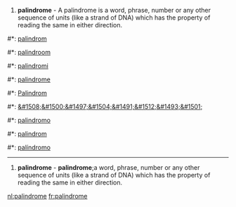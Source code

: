 {{msg:-en-}}

{{msg:-noun-}}
#'''palindrome''' - A palindrome is a word, phrase, number or any other sequence of units (like a strand of DNA) which has the property of reading the same in either direction.

{{msg:-trans-}}
#*{{msg:da}}: [[palindrom]]
#*{{msg:nl}}: [[palindroom]] {{msg:n}}
#*{{msg:fi}}: [[palindromi]]
#*{{msg:fr}}: [[palindrome]] {{msg:m}}
#*{{msg:de}}: [[Palindrom]] {{msg:n}}
#*{{msg:he}}: [[&#1508;&#1500;&#1497;&#1504;&#1491;&#1512;&#1493;&#1501;]]
#*{{msg:it}}: [[palindromo]]
#*{{msg:pl}}: [[palindrom]]
#*{{msg:es}}: [[palíndromo]]
----
{{msg:-fr-}}

{{msg:-noun-}}
#'''palindrome''' {{msg:m}} - '''palindrome''';a word, phrase, number or any other sequence of units (like a strand of DNA) which has the property of reading the same in either direction.

[[nl:palindrome]]
[[fr:palindrome]]